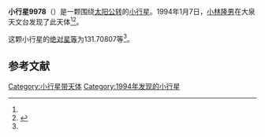 {{Infobox planet
| bgcolour = #FFFFC0
| name = 9978
| symbol = 
| image = 
| caption = 
| discovery = yes
| discovery_ref = 
| discoverer = [[小林隆男|小林隆男]]
| discovery_site = [[大泉天文台|大泉天文台]] 
| discovered = 1994年1月7日
| designations = yes
| mp_name = 
| named_after = 
| alt_names = 1994 AJ1/ 1989 EK4
| mp_category = [[主带小行星|主带小行星]]
| orbit_ref = <ref name="a">[http://ssd.jpl.nasa.gov/sbdb.cgi?sstr=9978 9978] {{Wayback|url=http://ssd.jpl.nasa.gov/sbdb.cgi?sstr=9978 |date=20210719131550 }}，小行星數據庫瀏覽器（JPL Small-Body Database Browser）－[[美国国家航空航天局|美国国家航空航天局]]喷气推进实验室</ref>
| epoch = 2456400.5 (2013年4月18日更新)
| aphelion = {{convert|3.2817999|AU|km|3|abbr=on|lk=out}}
| perihelion = {{convert|2.6961367|AU|km|3|abbr=on}}
| semimajor = {{convert|2.9889683|AU|km|3|abbr=on}}
| eccentricity = 0.0979708
| period = 1887.471468 [[日|日]]<br />5.17[[儒略年|儒略年]]
| avg_speed = 
| inclination = 9.37145
| asc_node = 287.09308
| mean_anomaly = 
| arg_peri = 131.70807
| satellites = 
| physical_characteristics = yes
| dimensions = 
| mass = 
| density = 
| surface_grav = 
| escape_velocity = 
| sidereal_day = 
| axial_tilt = 
| pole_ecliptic_lat = 
| pole_ecliptic_lon = 
| albedo = 
| temperatures= 
| temp_name1 = 
| mean_temp_1 = 
| max_temp_1 = 
| temp_name2 = 
| max_temp_2 = 
| spectral_type = 
| abs_magnitude = 131.70807
}}

'''小行星9978'''（{{lang-en|9978}}）是一颗围绕[[太阳|太阳]][[公转|公转]]的[[小行星|小行星]]。1994年1月7日，[[小林隆男|小林隆男]]在大泉天文台发现了此天体<ref name="a" /><ref>{{cite news|title=小行星列表|url=http://cfa-www.harvard.edu/iau/lists/NumberedMPs.txt|accessdate=2013-07-08|newspaper=哈佛大学|archive-date=2008-05-17|archive-url=https://web.archive.org/web/20080517010638/http://cfa-www.harvard.edu/iau/lists/NumberedMPs.txt|dead-url=no}}</ref>。

这颗小行星的[[绝对星等|绝对星等]]为131.70807等<ref name="a" />。

==参考文献==
{{reflist}}
{{Minor Planet Number|[[小行星9977|小行星9977]]|[[小行星9979|小行星9979]]}}

{{小天体}}

[[Category:小行星带天体|Category:小行星带天体]]
[[Category:1994年发现的小行星|Category:1994年发现的小行星]]

{{asteroid-stub}}